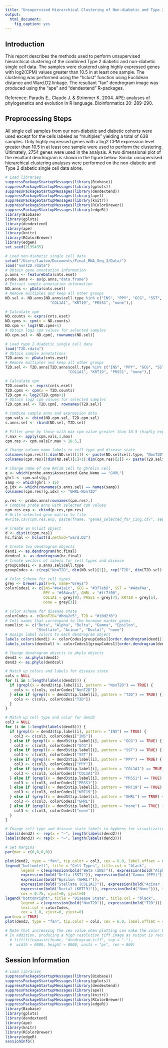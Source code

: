 ```yaml
---
title: "Unsupervised Hierarchical Clustering of Non-diabetic and Type 2 Diabetic Single Cell Data"
output: 
  html_document:
    fig_caption: yes
---
```


## Introduction
  
This report describes the methods used to perform unsupervised hierarchical clustering of the combined Type 2 diabetic and non-diabetic single cell data. The samples were clustered using highly expressed genes with log2(CPM) values greater than 10.5 in at least one sample. The clustering was performed using the "hclust" function using Euclidean distance and Ward.D2 linkage. The resultant “fan” dendrogram image was produced using the “ape” and "dendextend" R-packages. 

Reference: Paradis E., Claude J. & Strimmer K. 2004. APE: analyses of phylogenetics and evolution in R language. Bioinformatics 20: 289-290.

## Preprocessing Steps

All single cell samples from our non-diabetic and diabetic cohorts were used except for the cells labeled as "multiples" yielding a total of 638 samples. Only highly expressed genes with a log2 CPM expression level greater than 10.5 in at least one sample were used to perform the clustering. Ultimately, 2754 genes were used in the analysis. A two dimensional plot of the resultant dendrogram is shown in the figure below. Similar unsupervised hierarchical clustering analyses were performed on the non-diabetic and Type 2 diabetic single cell data alone.

```r
# Load libraries
suppressPackageStartupMessages(library(Biobase))
suppressPackageStartupMessages(library(gplots))
suppressPackageStartupMessages(library(dendextend))
suppressPackageStartupMessages(library(ape))
suppressPackageStartupMessages(library(knitr))
suppressPackageStartupMessages(library(RColorBrewer))
suppressPackageStartupMessages(library(edgeR))
library(Biobase)
library(gplots)
library(dendextend)
library(ape)
library(knitr)
library(RColorBrewer)
library(edgeR)
set.seed(2135435)

# Load non-diabetic single cell data
setwd("/Users/lawlon/Documents/Final_RNA_Seq_3/Data/")
load("nonT2D.rdata")
# Obtain gene annotation information
p.anns <- featureData(cnts.eset)
probe.anns <- as(p.anns,"data.frame")
# Extract sample annotation information
ND.anns <- pData(cnts.eset)
# Remove multiples and keep all other groups
ND.sel <- ND.anns[ND.anns$cell.type %in% c("INS", "PPY", "GCG", "SST",
                    "COL1A1", "KRT19", "PRSS1", "none"),]

# Calculate cpm
ND.counts <- exprs(cnts.eset)
ND.cpms <- cpm(x = ND.counts)
ND.cpm <- log2(ND.cpms+1)
# Obtain log2 cpm values for selected samples
ND.cpm.sel <- ND.cpm[, rownames(ND.sel)]

# Load type 2 diabetic single cell data
load("T2D.rdata")
# Obtain sample annotations
T2D.anns <- pData(cnts.eset)
# Remove multiples and keep all other groups
T2D.sel <- T2D.anns[T2D.anns$cell.type %in% c("INS", "PPY", "GCG", "SST",
                            "COL1A1", "KRT19", "PRSS1", "none"),]

# Calculate cpm
T2D.counts <- exprs(cnts.eset)
T2D.cpms <- cpm(x = T2D.counts)
T2D.cpm <- log2(T2D.cpms+1)
# Obtain log2 cpm values for selected samples
T2D.cpm.sel <- T2D.cpm[, rownames(T2D.sel)]

# Combine sample anns and expression data
cpm.vals <- cbind(ND.cpm.sel, T2D.cpm.sel)
s.anns.sel <- rbind(ND.sel, T2D.sel)

# Filter gene by those with max cpm value greater than 10.5 (highly expressed genes)
r.max <- apply(cpm.vals,1,max)
cpm.res <- cpm.vals[r.max > 10.5,]

# Change column name labels to cell type and disease state
colnames(cpm.res)[1:dim(ND.sel)[1]] <- paste(ND.sel$cell.type, "NonT2D", sep="-")
colnames(cpm.res)[(dim(ND.sel)[1]+1):dim(cpm.res)[2]] <- paste(T2D.sel$cell.type, "T2D", sep="-")

# Change name of one KRT19 cell to ghrelin cell
g <- which(probe.anns$Associated.Gene.Name == "GHRL")
ghrl <- cpm.vals[g,]
samp <- which(ghrl > 15)
g.idx <- which(rownames(s.anns.sel) == names(samp))
colnames(cpm.res)[g.idx] <- "GHRL-NonT2D"

p.res <- probe.anns[rownames(cpm.res),]
# Combine probe anns with selected cpm values
cpm.res.exp <- cbind(p.res,cpm.res)
# Write selected gene matrix to file
#write.csv(cpm.res.exp, paste(fname, "genes_selected_for_cing.csv", sep = "."))

# Create an hclust object 
d <- dist(t(cpm.res))
hc.final <- hclust(d,method="ward.D2")

# Create two dendrogram objects
dend1 <- as.dendrogram(hc.final)
dendcol <- as.dendrogram(hc.final)
# Create vectors of labels for cell types and disease
groupCodes1 <- s.anns.sel$cell.type
groupCodes <- c(rep("NonT2D", dim(ND.sel)[1]), rep("T2D", dim(T2D.sel)[1]))

# Color Schema for cell types
grey <- brewer.pal(n=9, name="Greys")
colorCodes1 <- c(INS="#e41a1c", GCG = "#377eb8", SST = "#4daf4a", 
                 PPY = "#984ea3", GHRL = "#ff7f00",
                 COL1A1 = grey[9], PRSS1 = grey[7], KRT19 = grey[5],
                 none = grey[3])

# Color schema for disease state
colorCodes <- c(NonT2D="#bda2e5", T2D = "#10d2f0")
# Cell names that correspond to the hormone marker genes
namelist <- c("Beta", "Alpha", "Delta", "Gamma", "Epsilon", 
              "Stellate", "Acinar", "Ductal", "none")
# Assign label colors to each dendrogram object
labels_colors(dend1) <- colorCodes[groupCodes][order.dendrogram(dend1)]
labels_colors(dendcol) <- colorCodes1[groupCodes1][order.dendrogram(dendcol)]

# Change dendrogram objects to phylo objects
dend2 <- as.phylo(dend1)
dend3 <- as.phylo(dendcol)

# Match up colors and labels for disease state
cols = NULL
for (i in 1:length(labels(dend2))) {
  if (grepl(x = dend2$tip.label[i], pattern = "NonT2D") == TRUE) {
    cols <- c(cols, colorCodes["NonT2D"])
  } else if (grepl(x = dend2$tip.label[i], pattern = "T2D") == TRUE) {
    cols <- c(cols, colorCodes["T2D"])
  }
}

# Match up cell type and color for dend3
col3 = NULL
for (i in 1:length(labels(dend3))) {
  if (grepl(x = dend3$tip.label[i], pattern = "INS") == TRUE) {
    col3 <- c(col3, colorCodes1["INS"])
  } else if (grepl(x = dend3$tip.label[i], pattern = "GCG") == TRUE) {
    col3 <- c(col3, colorCodes1["GCG"])
  } else if (grepl(x = dend3$tip.label[i], pattern = "SST") == TRUE) {
    col3 <- c(col3, colorCodes1["SST"])
  } else if (grepl(x = dend3$tip.label[i], pattern = "PPY") == TRUE) {
    col3 <- c(col3, colorCodes1["PPY"])
  } else if (grepl(x = dend3$tip.label[i], pattern = "COL1A1") == TRUE) {
    col3 <- c(col3, colorCodes1["COL1A1"])
  } else if (grepl(x = dend3$tip.label[i], pattern = "PRSS1") == TRUE) {
    col3 <- c(col3, colorCodes1["PRSS1"])
  } else if (grepl(x = dend3$tip.label[i], pattern = "KRT19") == TRUE) {
    col3 <- c(col3, colorCodes1["KRT19"])
  } else if (grepl(x = dend3$tip.label[i], pattern = "GHRL") == TRUE) {
    col3 <- c(col3, colorCodes1["GHRL"])
  } else if (grepl(x = dend3$tip.label[i], pattern = "none") == TRUE) {
    col3 <- c(col3, colorCodes1["none"])
  }
}

# Change cell type and disease state labels to hyphens for visualization
labels(dend2) <- rep(x = "–", length(labels(dend2)))
labels(dend3) <- rep(x = "–", length(labels(dend3)))

# Set margins
par(mar = c(0,0,0,0))

plot(dend2, type = "fan", tip.color = col3, cex = 6.0, label.offset = 0)
legend("bottomleft", title = "Cell Types", title.col = "black",
       legend = c(expression(bold("Beta (INS)")), expression(bold("Alpha (GCG)")),
       expression(bold("Delta (SST)")), expression(bold("Gamma (PPY)")),  
       expression(bold("Epsilon (GHRL)")),
       expression(bold("Stellate (COL1A1)")), expression(bold("Acinar (PRSS1)")),
       expression(bold("Ductal (KRT19)")), expression(bold("None"))), text.col = colorCodes1,
       cex = 0.75, xjust=0, yjust=0)
legend("bottomright", title = "Disease State", title.col = "black",
       legend = c(expression(bold("NonT2D")), expression(bold("T2D"))),
       text.col = colorCodes,
       cex = 1.0, xjust=0, yjust=0)
par(new = TRUE)
plot(dend3, type = "fan", tip.color = cols, cex = 6.0, label.offset = 40)

# Note that increasing the cex value when plotting can make the color bars appear more blended
# In addition, producing a high resolution tiff image as output is recommended:
  # tiff(file=paste(fname, "dendrogram.tiff", sep = "."), 
  #  width = 9000, height = 9000, units = "px", res = 800)

```

## Session Information
```r
# Load libraries
suppressPackageStartupMessages(library(Biobase))
suppressPackageStartupMessages(library(gplots))
suppressPackageStartupMessages(library(dendextend))
suppressPackageStartupMessages(library(ape))
suppressPackageStartupMessages(library(knitr))
suppressPackageStartupMessages(library(RColorBrewer))
suppressPackageStartupMessages(library(edgeR))
library(Biobase)
library(gplots)
library(dendextend)
library(ape)
library(knitr)
library(RColorBrewer)
library(edgeR)
sessionInfo()
```

